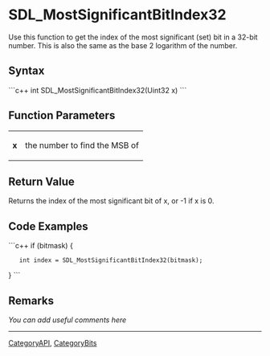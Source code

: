 <!-- pragma section-numbers off -->
<!-- pragma camelcase off -->

<!-- #*^*^*^*^*See http://wiki.libsdl.org/moin.cgi/SGFunctions for details on editing this page*^*^*^*^* -->


= SDL_MostSignificantBitIndex32 =
Use this function to get the index of the most significant (set) bit in a
32-bit number. This is also the same as the base 2 logarithm of the number.




== Syntax ==
```c++
int SDL_MostSignificantBitIndex32(Uint32 x)
```


== Function Parameters ==
{|
|'''x'''
|the number to find the MSB of
|}


== Return Value ==
Returns the index of the most significant bit of x, or -1 if x is 0.

== Code Examples ==
```c++
if (bitmask) {
    int index = SDL_MostSignificantBitIndex32(bitmask);
}
```

== Remarks ==
''You can add useful comments here''

<!-- #Leave this section as-is unless you have a remark to put in.  In that case, replace ''You can add useful comments here'' with your remark(s) following the Style Guide instructions.  Leave the rest of the markup alone and delete this comment. -->


----
[[CategoryAPI]], [[CategoryBits]]
<!-- #See the Style Guide for instructions on editing the footer. -->
